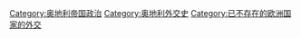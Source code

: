 [[Category:奥地利帝国政治|Category:奥地利帝国政治]]
[[Category:奥地利外交史|Category:奥地利外交史]]
[[Category:已不存在的欧洲国家的外交|Category:已不存在的欧洲国家的外交]]